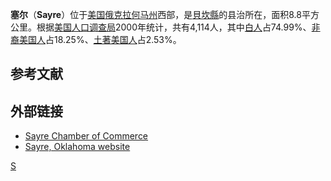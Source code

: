 {{Infobox settlement
|name                     = 塞尔<br>Sayre, Oklahoma
|settlement_type          = [[城市|城市]]
|nickname                 = 
|motto                    ="Main Street On Historic Route (66)"

<!-- Images -->
|image_skyline            = 
|imagesize                = 
|image_caption            = 
|image_flag               = 
|image_seal               =

<!-- Maps -->
|image_map                = OKMap-doton-Sayre.PNG
|mapsize                  = 250px
|map_caption              = 塞尔在俄克拉何马州的位置
|image_map1               = 
|mapsize1                 = 
|map_caption1             =

<!-- Location -->
|subdivision_type         = 国家
|subdivision_name         = [[美国|美国]]
|subdivision_type1        = [[美國行政區劃|州]]
|subdivision_name1        = [[奧克拉荷馬州|奧克拉荷馬州]]
|subdivision_type2        = [[俄克拉何马州行政区划|县]]
|subdivision_name2        = [[貝坎縣|貝坎縣]]

<!-- Government -->
|government_footnotes     = 
|government_type          = 
|leader_title             = 
|leader_name              = 
|leader_title1            = 
|leader_name1             = 
|established_title        = 
|established_date         =

<!-- Area -->
|unit_pref                = Imperial
|area_footnotes           = 
|area_magnitude           = 
|area_total_km2           = 14.54
|area_land_km2            = 14.48
|area_water_km2           = 0.05
|area_total_sq_mi         = 
|area_land_sq_mi          = 
|area_water_sq_mi         =

<!-- Population -->
|population_as_of         = [[2010年美國人口普查|2010]]
|population_footnotes     = 
|population_total         = 4375
|population_density_km2   = 302.1
|population_density_sq_mi =

<!-- General information -->
|timezone                 = [[北美中部时区|北美中部 (CST)]]
|utc_offset               = -6
|timezone_DST             = CDT
|utc_offset_DST           = -5
|elevation_footnotes      = 
|elevation_m              = 551
|elevation_ft             = 1808
|coordinates_display      = inline,title
|coordinates_type         = region:US_type:city
|latd = 35 |latm = 17 |lats = 56 |latNS = N
|longd = 99 |longm = 38 |longs = 12 |longEW = W

<!-- Area/postal codes & others -->
|postal_code_type         = [[美國郵區編號|郵區編號]]
|postal_code              = 73662
|area_code                = [[Area_code_580|580]]
|blank_name               = [[聯邦資料處理標準|FIPS代码]]
|blank_info               = 40-65700{{GR|2}}
|blank1_name              = [[地名信息系统|GNIS]]特征ID
|blank1_info              = 1097858{{GR|3}}
|website                  = {{URL|www.sayrechamber.com}}
|footnotes                = 
}}

'''塞尔'''（'''Sayre'''）位于[[美国|美国]][[俄克拉何马州|俄克拉何马州]]西部，是[[貝坎縣|貝坎縣]]的县治所在，面积8.8平方公里。根据[[美国人口调查局|美国人口调查局]]2000年统计，共有4,114人，其中[[白人|白人]]占74.99%、[[非裔美国人|非裔美国人]]占18.25%、[[土著美国人|土著美国人]]占2.53%。

==参考文献==
{{Reflist}}

==外部链接==
*[http://www.sayrechamber.com/ Sayre Chamber of Commerce] {{Wayback|url=http://www.sayrechamber.com/ |date=20201124225437 }}
*[http://www.sayreok.net/ Sayre, Oklahoma website] {{Wayback|url=http://www.sayreok.net/ |date=20200320072847 }}


[[Category:俄克拉何马州城市|S]]